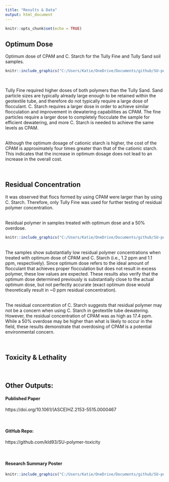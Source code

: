 ```yaml
---
title: "Results & Data"
output: html_document
---
```


```r
knitr::opts_chunk$set(echo = TRUE)
```

## Optimum Dose

Optimum dose of CPAM and C. Starch for the Tully Fine and Tully Sand soil samples.
```r
knitr::include_graphics("C:/Users/Katie/OneDrive/Documents/github/SU-polymer-toxicity/images/op_dose.PNG")
```

<br>

Tully Fine required higher doses of both polymers than the Tully Sand. Sand particle sizes are typically already large enough to be retained within the geotextile tube, and therefore do not typically require a large dose of flocculant. C. Starch requires a larger dose in order to achieve similar flocculation and improvement in dewatering capabilities as CPAM. The fine particles require a larger dose to completely flocculate the sample for efficient dewatering, and more C. Starch is needed to achieve the same levels as CPAM.

<br>
Although the optimum dosage of cationic starch is higher, the cost of the CPAM is approximately four times greater than that of the cationic starch. This indicates that the increase in optimum dosage does not lead to an increase in the overall cost.

<br>

## Residual Concentration

It was observed that flocs formed by using CPAM were larger than by using C. Starch. Therefore, only Tully Fine was used for further testing of residual polymer concentration.  

<br>
Residual polymer in samples treated with optimum dose and a 50% overdose.
```r
knitr::include_graphics("C:/Users/Katie/OneDrive/Documents/github/SU-polymer-toxicity/images/res_poly.PNG")
```

<br>
The samples show substantially low residual polymer concentrations when treated with optimum dose of CPAM and C. Starch (i.e., 1.2 ppm and 1.1 ppm, respectively). Since optimum dose refers to the ideal amount of flocculant that achieves proper flocculation but does not result in excess polymer, these low values are expected. These results also verify that the optimum dose determined previously is substantially close to the actual optimum dose, but not perfectly accurate (exact optimum dose would theoretically result in ~0 ppm residual concentration).

<br>
The residual concentration of C. Starch suggests that residual polymer may not be a concern when using C. Starch in geotextile tube dewatering. However, the residual concentration of CPAM was as high as 17.4 ppm. While a 50% overdose may be higher than what is likely to occur in the field, these results demonstrate that overdosing of CPAM is a potential environmental concern.

<br>

## Toxicity & Lethality

<br>

## Other Outputs:

#### Published Paper
https://doi.org/10.1061/(ASCE)HZ.2153-5515.0000467

<br>

#### GitHub Repo:
https://github.com/kld93/SU-polymer-toxicity 

<br>

#### Research Summary Poster
```r
knitr::include_graphics("C:/Users/Katie/OneDrive/Documents/github/SU-polymer-toxicity/images/poster.PNG")
```

